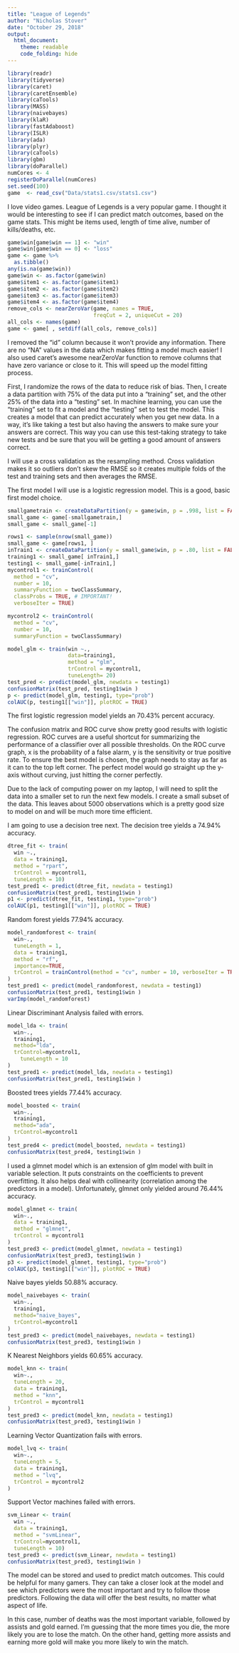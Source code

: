 ```yaml
---
title: "League of Legends"
author: "Nicholas Stover"
date: "October 29, 2018"
output: 
  html_document:
    theme: readable
    code_folding: hide
---
```


```r
library(readr)
library(tidyverse)
library(caret)
library(caretEnsemble)
library(caTools)
library(MASS)
library(naivebayes)
library(klaR)
library(fastAdaboost)
library(ISLR)
library(ada)
library(plyr)
library(caTools)
library(gbm)
library(doParallel)
numCores <- 4
registerDoParallel(numCores)
set.seed(100)
game  <- read_csv("Data/stats1.csv/stats1.csv")

```

I love video games. League of Legends is a very popular game. I thought it would be interesting to see if I can predict match outcomes, based on the game stats. This might be items used, length of time alive, number of kills/deaths, etc.

```r
game$win[game$win == 1] <- "win"
game$win[game$win == 0] <- "loss"
game <- game %>%
  as.tibble() 
any(is.na(game$win))
game$win <- as.factor(game$win)
game$item1 <- as.factor(game$item1)
game$item2 <- as.factor(game$item2)
game$item3 <- as.factor(game$item3)
game$item4 <- as.factor(game$item4)
remove_cols <- nearZeroVar(game, names = TRUE, 
                           freqCut = 2, uniqueCut = 20)
all_cols <- names(game)
game <- game[ , setdiff(all_cols, remove_cols)]
```

I removed the "id" column because it won't provide any information. There are no "NA" values in the data which makes fitting a model much easier! I also used caret's awesome nearZeroVar function to remove columns that have zero variance or close to it. This will speed up the model fitting process.

First, I randomize the rows of the data to reduce risk of bias. Then, I create a data partition with 75% of the data put into a "training" set, and the other 25% of the data into a "testing" set. In machine learning, you can use the "training" set to fit a model and the "testing" set to test the model. This creates a model that can predict accurately when you get new data. In a way, it's like taking a test but also having the answers to make sure your answers are correct. This way you can use this test-taking strategy to take new tests and be sure that you will be getting a good amount of answers correct.

I will use a cross validation as the resampling method. Cross validation makes it so outliers don't skew the RMSE so it creates multiple folds of the test and training sets and then averages the RMSE.

The first model I will use is a logistic regression model. This is a good, basic first model choice.

```r
smallgametrain <- createDataPartition(y = game$win, p = .998, list = FALSE)
small_game <- game[-smallgametrain,]
small_game <- small_game[-1]
```


```r
rows1 <- sample(nrow(small_game))
small_game <- game[rows1, ]
inTrain1 <- createDataPartition(y = small_game$win, p = .80, list = FALSE)
training1 <- small_game[ inTrain1,]
testing1 <- small_game[-inTrain1,]
mycontrol1 <- trainControl(
  method = "cv",
  number = 10,
  summaryFunction = twoClassSummary,
  classProbs = TRUE, # IMPORTANT!
  verboseIter = TRUE)

mycontrol2 <- trainControl(
  method = "cv",
  number = 10,
  summaryFunction = twoClassSummary)

```

```r
model_glm <- train(win ~.,
                   data=training1,
                   method = "glm",
                   trControl = mycontrol1, 
                   tuneLength= 20)
test_pred <- predict(model_glm, newdata = testing1)
confusionMatrix(test_pred, testing1$win )
p <- predict(model_glm, testing1, type="prob")
colAUC(p, testing1[["win"]], plotROC = TRUE)
```


The first logistic regression model yields an 70.43% percent accuracy.

The confusion matrix and ROC curve show pretty good results with logistic regression. ROC curves are a useful shortcut for summarizing the performance of a classifier over all possible thresholds. On the ROC curve graph, x is the probability of a false alarm, y is the sensitivity or true positive rate. To ensure the best model is chosen, the graph needs to stay as far as it can to the top left corner. The perfect model would go straight up the y-axis without curving, just hitting the corner perfectly.

Due to the lack of computing power on my laptop, I will need to split the data into a smaller set to run the next few models. I create a small subset of the data. This leaves about 5000 observations which is a pretty good size to model on and will be much more time efficient.

I am going to use a decision tree next. The decision tree yields a 74.94% accuracy. 


```r
dtree_fit <- train(
  win ~.,
  data = training1,
  method = "rpart",
  trControl = mycontrol1,
  tuneLength = 10)
test_pred1 <- predict(dtree_fit, newdata = testing1)
confusionMatrix(test_pred1, testing1$win )
p1 <- predict(dtree_fit, testing1, type="prob")
colAUC(p1, testing1[["win"]], plotROC = TRUE)
```


Random forest yields 77.94% accuracy.


```r
model_randomforest <- train(
  win~.,
  tuneLength = 1,
  data = training1,
  method = "rf",
  importance=TRUE,
  trControl = trainControl(method = "cv", number = 10, verboseIter = TRUE)
)
test_pred1 <- predict(model_randomforest, newdata = testing1)
confusionMatrix(test_pred1, testing1$win )
varImp(model_randomforest)
```

Linear Discriminant Analysis failed with errors.

```r
model_lda <- train(
  win~.,
  training1,
  method="lda",
  trControl=mycontrol1,
    tuneLength = 10
)
test_pred1 <- predict(model_lda, newdata = testing1)
confusionMatrix(test_pred1, testing1$win )
```

Boosted trees yields 77.44% accuracy.

```r
model_boosted <- train(
  win~.,
  training1,
  method="ada",
  trControl=mycontrol1
)
test_pred4 <- predict(model_boosted, newdata = testing1)
confusionMatrix(test_pred4, testing1$win )
```

I used a glmnet model which is an extension of glm model with built in variable selection. It puts constraints on the coefficients to prevent overfitting. It also helps deal with collinearity (correlation among the predictors in a model). Unfortunately, glmnet only yielded around 76.44% accuracy.

```r
model_glmnet <- train(
  win~.,
  data = training1,
  method = "glmnet",
  trControl = mycontrol1
)
test_pred3 <- predict(model_glmnet, newdata = testing1)
confusionMatrix(test_pred3, testing1$win )
p3 <- predict(model_glmnet, testing1, type="prob")
colAUC(p3, testing1[["win"]], plotROC = TRUE)

```

Naive bayes yields 50.88% accuracy.

```r
model_naivebayes <- train(
  win~.,
  training1,
  method="naive_bayes",
  trControl=mycontrol1
)
test_pred3 <- predict(model_naivebayes, newdata = testing1)
confusionMatrix(test_pred3, testing1$win )
```


K Nearest Neighbors yields 60.65% accuracy.

```r
model_knn <- train(
  win~.,
  tuneLength = 20,
  data = training1,
  method = "knn",
  trControl = mycontrol1
)
test_pred3 <- predict(model_knn, newdata = testing1)
confusionMatrix(test_pred3, testing1$win )
```

Learning Vector Quantization fails with errors.

```r
model_lvq <- train(
  win~.,
  tuneLength = 5,
  data = training1,
  method = "lvq",
  trControl = mycontrol2
)
```

Support Vector machines failed with errors.

```r
svm_Linear <- train(
  win ~.,
  data = training1,
  method = "svmLinear",
  trControl=mycontrol1,
  tuneLength = 10)
test_pred3 <- predict(svm_Linear, newdata = testing1)
confusionMatrix(test_pred3, testing1$win )
```


The model can be stored and used to predict match outcomes. This could be helpful for many gamers. They can take a closer look at the model and see which predictors were the most important and try to follow those predictors. Following the data will offer the best results, no matter what aspect of life.

In this case, number of deaths was the most important variable, followed by assists and gold earned. I'm guessing that the more times you die, the more likely you are to lose the match. On the other hand, getting more assists and earning more gold will make you more likely to win the match.








